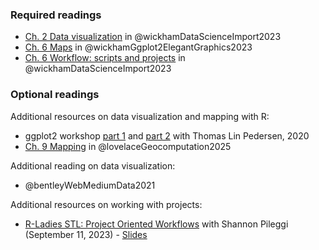 ### Required readings

-   [Ch. 2 Data visualization](https://r4ds.hadley.nz/data-visualize) in @wickhamDataScienceImport2023
-   [Ch. 6 Maps](https://ggplot2-book.org/maps.html) in @wickhamGgplot2ElegantGraphics2023
-   [Ch. 6 Workflow: scripts and projects](https://r4ds.hadley.nz/workflow-scripts) in @wickhamDataScienceImport2023

### Optional readings

Additional resources on data visualization and mapping with R:

-   ggplot2 workshop [part 1](https://www.youtube.com/watch?v=h29g21z0a68) and [part 2](https://www.youtube.com/watch?v=0m4yywqNPVY) with Thomas Lin Pedersen, 2020
-   [Ch. 9 Mapping](https://r.geocompx.org/mapping) in @lovelaceGeocomputation2025

Additional reading on data visualization:

-   @bentleyWebMediumData2021

Additional resources on working with projects:

- [R-Ladies STL: Project Oriented Workflows](https://www.youtube.com/watch?v=T4V1SMVllvY) with Shannon Pileggi (September 11, 2023) - [Slides](https://rstats-wtf.github.io/wtf-project-oriented-workflow-slides/#/title-slide)
